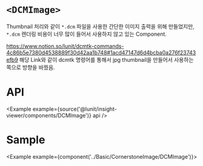 
# `<DCMImage>`

Thumbnail 처리와 같이 `*.dcm` 파일을 사용한 간단한 이미지 출력을 위해 만들었지만, `*.dcm` 렌더링 비용이 너무 많이 들어서 사용하지 않고 있는 Component.

<https://www.notion.so/lunit/dcmtk-commands-4c86b5e7380d4538889f30d42aa1b748#1acd47147d6d4bcba0a276f23743efb9> 해당 Link와 같이 dcmtk 명령어를 통해서 jpg thumbnail을 만들어서 사용하는 쪽으로 방향을 바꿨음.

# API

<Example example={source('@lunit/insight-viewer/components/DCMImage')} api />

# Sample

<Example example={component('../Basic/CornerstoneImage/DCMImage')}>
  <Preview height={280}/>
</Example>